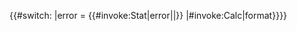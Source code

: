 <includeonly>{{#switch:{{{1|}}}
|error = {{#invoke:Stat|error|{{{2|}}}|{{{3|}}}}}
|{{{{{subst|safesubst:}}}#invoke:Calc|format}}}}</includeonly><noinclude>{{Documentation}}</noinclude>